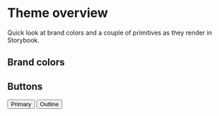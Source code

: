 
<Meta title="Theme/Overview" />

# Theme overview

Quick look at brand colors and a couple of primitives as they render in Storybook.

## Brand colors

<Canvas>
  <Stack direction="row" spacing={4}>
    <Box w="100px" h="60px" bg="blue.500" borderRadius="md" />
    <Box w="100px" h="60px" bg="blue.600" borderRadius="md" />
    <Box w="100px" h="60px" bg="blue.700" borderRadius="md" />
    <Box w="100px" h="60px" bg="whiteAlpha.200" borderRadius="md" border="1px solid #fff3" />
  </Stack>
</Canvas>

## Buttons

<Canvas>
  <Stack direction="row" spacing={4}>
    <Button colorScheme="blue">Primary</Button>
    <Button variant="outline" colorScheme="blue">Outline</Button>
  </Stack>
</Canvas>